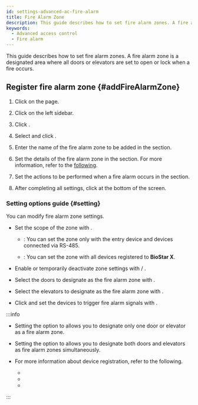 ```yaml
---
id: settings-advanced-ac-fire-alarm
title: Fire Alarm Zone
description: This guide describes how to set fire alarm zones. A fire alarm zone is a designated area where all doors or elevators are set to open or lock when a fire occurs.
keywords:
  - Advanced access control
  - Fire alarm
---
```


This guide describes how to set fire alarm zones. A fire alarm zone is a designated area where all doors or elevators are set to open or lock when a fire occurs.

## Register fire alarm zone {#addFireAlarmZone}

1. Click <Cmd sid='shell.header.setting' /> on the <Cmd sid='shell.header.launcher' /> page.

2. Click <Cmd sid='setting.menu.advancedAc.root' /> on the left sidebar.

3. Click <Cmd sid='button.func.addZone' product='2' />.

4. Select <Cmd sid='zone.fireAlarm' product='2' /> and click <Cmd sid='button.apply' product='2' />.

5. Enter the name of the fire alarm zone to be added in the <Cmd sid='common.info' product='2' /> section.

6. Set the details of the fire alarm zone in the <Cmd sid='common.setting' product='2' /> section. For more information, refer to the [following](#setting).

7. Set the actions to be performed when a fire alarm occurs in the <Cmd sid='common.alarm' product='2' /> section.

8. After completing all settings, click <Cmd sid='button.apply' product='2' /> at the bottom of the screen.

### Setting options guide {#setting}

You can modify fire alarm zone settings.

* Set the scope of the zone with <Cmd sid='zone.globalZone' product='2' />.

  * <Cmd sid='zone.globalZone.local' product='2' />: You can set the zone only with the entry device and devices connected via RS-485.

  * <Cmd sid='zone.globalZone.global' product='2' />: You can set the zone with all devices registered to **BioStar X**.

* Enable or temporarily deactivate zone settings with <Cmd sid='zone.pause.activated' product='2' /> / <Cmd sid='zone.pause.deactivate' product='2' />.

* Select the doors to designate as the fire alarm zone with <Cmd sid='zone.pause.doorselected' product='2' />.

* Select the elevators to designate as the fire alarm zone with <Cmd sid='zone.pause.liftselected' product='2' />.

* Click <Cmd sid='button.addplus' product='2' /> and set the devices to trigger fire alarm signals with <Cmd sid='zone.deviceInput' product='2' />.

:::info

* Setting the <Cmd sid='zone.globalZone' product='2' /> option to <Cmd sid='zone.globalZone.local' product='2' /> allows you to designate only one door or elevator as a fire alarm zone.

* Setting the <Cmd sid='zone.globalZone' product='2' /> option to <Cmd sid='zone.globalZone.global' product='2' /> allows you to designate both doors and elevators as fire alarm zones simultaneously.

* For more information about device registration, refer to the following.

  * <DocLink docId='platform/biostar_x/settings-adding-devices' />

  * <DocLink docId='platform/biostar_x/settings-adding-wiegand' />

  * <DocLink docId='platform/biostar_x/settings-adding-slave-device' />

:::
